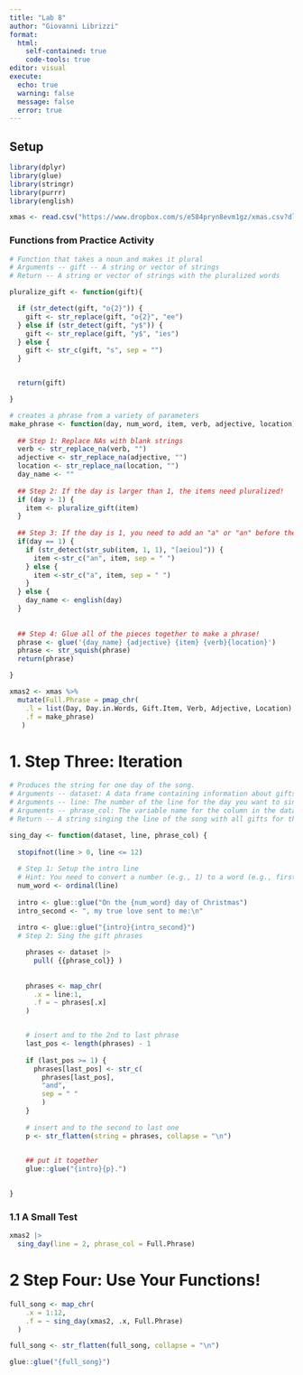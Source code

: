 ```yaml
---
title: "Lab 8"
author: "Giovanni Librizzi"
format: 
  html: 
    self-contained: true
    code-tools: true
editor: visual
execute: 
  echo: true
  warning: false
  message: false
  error: true
---
```


## Setup

```r
library(dplyr)
library(glue)
library(stringr)
library(purrr)
library(english)
```

```r
xmas <- read.csv("https://www.dropbox.com/s/e584pryn8evm1gz/xmas.csv?dl=1")
```

### Functions from Practice Activity

```r
# Function that takes a noun and makes it plural
# Arguments -- gift -- A string or vector of strings
# Return -- A string or vector of strings with the pluralized words

pluralize_gift <- function(gift){

  if (str_detect(gift, "o{2}")) {
    gift <- str_replace(gift, "o{2}", "ee")
  } else if (str_detect(gift, "y$")) {
    gift <- str_replace(gift, "y$", "ies")
  } else {
    gift <- str_c(gift, "s", sep = "")
  }


  return(gift)

}

# creates a phrase from a variety of parameters
make_phrase <- function(day, num_word, item, verb, adjective, location) {
    
  ## Step 1: Replace NAs with blank strings
  verb <- str_replace_na(verb, "")
  adjective <- str_replace_na(adjective, "")
  location <- str_replace_na(location, "")
  day_name <- ""
  
  ## Step 2: If the day is larger than 1, the items need pluralized! 
  if (day > 1) {
    item <- pluralize_gift(item)
  }
  
  ## Step 3: If the day is 1, you need to add an "a" or "an" before the gift 
  if(day == 1) {
    if (str_detect(str_sub(item, 1, 1), "[aeiou]")) {
      item <-str_c("an", item, sep = " ")
    } else {
      item <-str_c("a", item, sep = " ")
    }
  } else {
    day_name <- english(day)
  }
  
  
  ## Step 4: Glue all of the pieces together to make a phrase! 
  phrase <- glue('{day_name} {adjective} {item} {verb}{location}')
  phrase <- str_squish(phrase)
  return(phrase)

}

xmas2 <- xmas %>%
  mutate(Full.Phrase = pmap_chr(
    .l = list(Day, Day.in.Words, Gift.Item, Verb, Adjective, Location), 
    .f = make_phrase)
   )
```

# 1. Step Three: Iteration

```r
# Produces the string for one day of the song.
# Arguments -- dataset: A data frame containing information about gifts
# Arguments -- line: The number of the line for the day you want to sing about
# Arguments -- phrase_col: The variable name for the column in the dataset that contains the song phrases
# Return -- A string singing the line of the song with all gifts for the given day.

sing_day <- function(dataset, line, phrase_col) {
  
  stopifnot(line > 0, line <= 12)
  
  # Step 1: Setup the intro line
  # Hint: You need to convert a number (e.g., 1) to a word (e.g., first)
  num_word <- ordinal(line)
  
  intro <- glue::glue("On the {num_word} day of Christmas")
  intro_second <- ", my true love sent to me:\n"
  
  intro <- glue::glue("{intro}{intro_second}")
  # Step 2: Sing the gift phrases

    phrases <- dataset |>
      pull( {{phrase_col}} )
    
    
    phrases <- map_chr(
      .x = line:1,
      .f = ~ phrases[.x]
    )


    # insert and to the 2nd to last phrase
    last_pos <- length(phrases) - 1
    
    if (last_pos >= 1) {
      phrases[last_pos] <- str_c(
        phrases[last_pos], 
        "and", 
        sep = " "
        )
    }
    
    # insert and to the second to last one
    p <- str_flatten(string = phrases, collapse = "\n")
    

    ## put it together
    glue::glue("{intro}{p}.")
    

}

```

### 1.1 A Small Test

```r
xmas2 |>
  sing_day(line = 2, phrase_col = Full.Phrase)
```

# 

# 2 Step Four: Use Your Functions!

```r

full_song <- map_chr(
    .x = 1:12,
    .f = ~ sing_day(xmas2, .x, Full.Phrase)
  )

full_song <- str_flatten(full_song, collapse = "\n")  

glue::glue("{full_song}")

```
